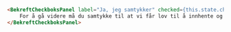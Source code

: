 
<Example>
    <BekreftCheckboksPanelExample />
</Example>

```html
<BekreftCheckboksPanel label="Ja, jeg samtykker" checked={this.state.checked} onChange={this.toggleChecked}>
    For å gå videre må du samtykke til at vi får lov til å innhente og behandle persondata om deg. Les mer om hvilke data vi henter og hvordan vi behandler disse dataene i <a>vilkårene for denne tjenesten</a>.
</BekreftCheckboksPanel>
```